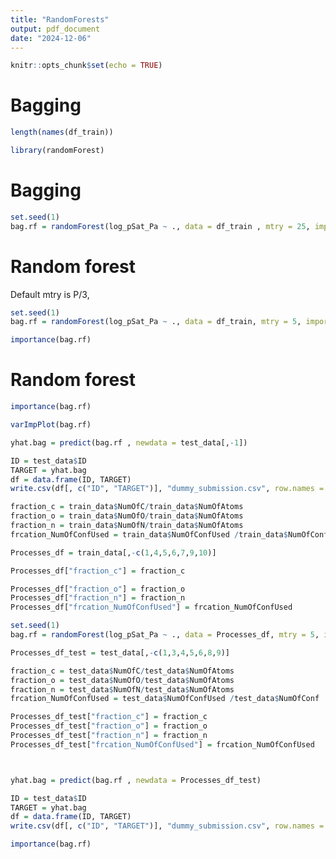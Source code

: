 ---
title: "RandomForests"
output: pdf_document
date: "2024-12-06"
---

```{r setup, include=FALSE}
knitr::opts_chunk$set(echo = TRUE)
```


# Bagging

```{r}
length(names(df_train))
```

```{r}
library(randomForest)
```


# Bagging

```{r}

set.seed(1)
bag.rf = randomForest(log_pSat_Pa ~ ., data = df_train , mtry = 25, importance = TRUE)
```

# Random forest

Default mtry is P/3, 

```{r}

set.seed(1)
bag.rf = randomForest(log_pSat_Pa ~ ., data = df_train, mtry = 5, importance = TRUE)
```

```{r}
importance(bag.rf)
```


# Random forest

```{r}

importance(bag.rf)

```



```{r}
varImpPlot(bag.rf)
```

```{r}
yhat.bag = predict(bag.rf , newdata = test_data[,-1])
```

```{r}
ID = test_data$ID
TARGET = yhat.bag
df = data.frame(ID, TARGET)
write.csv(df[, c("ID", "TARGET")], "dummy_submission.csv", row.names = FALSE)
```


```{r}
fraction_c = train_data$NumOfC/train_data$NumOfAtoms
fraction_o = train_data$NumOfO/train_data$NumOfAtoms
fraction_n = train_data$NumOfN/train_data$NumOfAtoms
frcation_NumOfConfUsed = train_data$NumOfConfUsed /train_data$NumOfConf 

```

```{r}
Processes_df = train_data[,-c(1,4,5,6,7,9,10)]

```


```{r}
Processes_df["fraction_c"] = fraction_c
```

```{r}

Processes_df["fraction_o"] = fraction_o
Processes_df["fraction_n"] = fraction_n
Processes_df["frcation_NumOfConfUsed"] = frcation_NumOfConfUsed

```


```{r}
set.seed(1)
bag.rf = randomForest(log_pSat_Pa ~ ., data = Processes_df, mtry = 5, importance = TRUE)
```

```{r}
Processes_df_test = test_data[,-c(1,3,4,5,6,8,9)]

fraction_c = test_data$NumOfC/test_data$NumOfAtoms
fraction_o = test_data$NumOfO/test_data$NumOfAtoms
fraction_n = test_data$NumOfN/test_data$NumOfAtoms
frcation_NumOfConfUsed = test_data$NumOfConfUsed /test_data$NumOfConf 

Processes_df_test["fraction_c"] = fraction_c
Processes_df_test["fraction_o"] = fraction_o
Processes_df_test["fraction_n"] = fraction_n
Processes_df_test["frcation_NumOfConfUsed"] = frcation_NumOfConfUsed




```

```{r}
yhat.bag = predict(bag.rf , newdata = Processes_df_test)
```

```{r}
ID = test_data$ID
TARGET = yhat.bag
df = data.frame(ID, TARGET)
write.csv(df[, c("ID", "TARGET")], "dummy_submission.csv", row.names = FALSE)
```

```{r}
importance(bag.rf)
```



